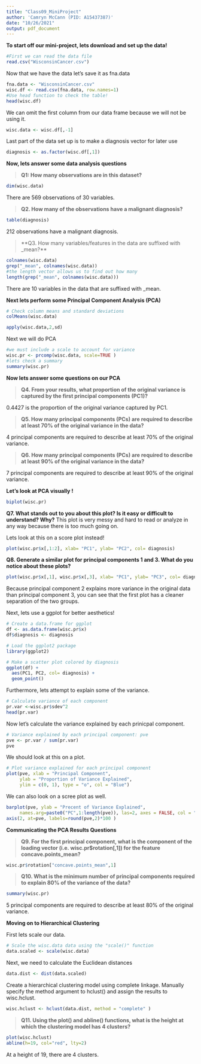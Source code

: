 ```yaml
---
title: "Class09_MiniProject"
author: 'Camryn McCann (PID: A15437387)'
date: "10/26/2021"
output: pdf_document
---
```


**To start off our mini-project, lets download and set up the data!**

```r
#First we can read the data file
read.csv("WisconsinCancer.csv")
```


Now that we have the data let's save it as fna.data
```r
fna.data <- "WisconsinCancer.csv"
wisc.df <- read.csv(fna.data, row.names=1)
#Use head function to check the table!
head(wisc.df)
```


We can omit the first column from our data frame because we will not be using it. 

```r
wisc.data <- wisc.df[,-1]
```

Last part of the data set up is to make a diagnosis vector for later use

```r
diagnosis <- as.factor(wisc.df[,1])
```

**Now, lets answer some data analysis questions**

> **Q1: How many observations are in this dataset?**

```r
dim(wisc.data)
```
There are 569 observations of 30 variables.

> **Q2. How many of the observations have a malignant diagnosis?**

```r
table(diagnosis)
```
212 observations have a malignant diagnosis.

> **Q3. How many variables/features in the data are suffixed with _mean?**

```r
colnames(wisc.data)
grep("_mean", colnames(wisc.data))
#the length vector allows us to find out how many 
length(grep("_mean", colnames(wisc.data)))
```
There are 10 variables in the data that are suffixed with _mean.


**Next lets perform some Principal Component Analysis (PCA)**

```r
# Check column means and standard deviations
colMeans(wisc.data)

apply(wisc.data,2,sd)
```

Next we will do PCA

```r
#we must include a scale to account for variance
wisc.pr <- prcomp(wisc.data, scale=TRUE )
#lets check a summary 
summary(wisc.pr)
```


**Now lets answer some questions on our PCA**

> **Q4. From your results, what proportion of the original variance is captured by the first principal components (PC1)?** 

0.4427 is the proportion of the original variance captured by PC1.

> **Q5. How many principal components (PCs) are required to describe at least 70% of the original variance in the data?**

4 principal components are required to describe at least 70% of the original variance.

> **Q6. How many principal components (PCs) are required to describe at least 90% of the original variance in the data?**

7 principal components are required to describe at least 90% of the original variance.


**Let's look at PCA visually !**

```r
biplot(wisc.pr)
```
**Q7. What stands out to you about this plot? Is it easy or difficult to understand? Why?** 
This plot is very messy and hard to read or analyze in any way because there is too much going on. 

Lets look at this on a score plot instead!

```r
plot(wisc.pr$x[,1:2], xlab= "PC1", ylab= "PC2", col= diagnosis)
```

**Q8. Generate a similar plot for principal components 1 and 3. What do you notice about these plots? ** 

```r
plot(wisc.pr$x[,1], wisc.pr$x[,3], xlab= "PC1", ylab= "PC3", col= diagnosis)
```
Because principal component 2 explains more variance in the original data than principal component 3, you can see that the first plot has a cleaner separation of the two groups.


Next, lets use a ggplot for better aesthetics!

```r
# Create a data.frame for ggplot
df <- as.data.frame(wisc.pr$x)
df$diagnosis <- diagnosis

# Load the ggplot2 package
library(ggplot2)

# Make a scatter plot colored by diagnosis
ggplot(df) + 
  aes(PC1, PC2, col= diagnosis) + 
  geom_point()
```

Furthermore, lets attempt to explain some of the variance. 

```r
# Calculate variance of each component
pr.var <-wisc.pr$sdev^2
head(pr.var)
```

Now let's calculate the variance explained by each prinicpal component. 

```r
# Variance explained by each principal component: pve
pve <- pr.var / sum(pr.var)
pve
```

We should look at this on a plot. 

```r
# Plot variance explained for each principal component
plot(pve, xlab = "Principal Component", 
     ylab = "Proportion of Variance Explained", 
     ylim = c(0, 1), type = "o", col = "Blue")
```
We can also look on a scree plot as well.

```r
barplot(pve, ylab = "Precent of Variance Explained",
     names.arg=paste0("PC",1:length(pve)), las=2, axes = FALSE, col = "Blue")
axis(2, at=pve, labels=round(pve,2)*100 )
```
**Communicating the PCA Results Questions** 

> **Q9. For the first principal component, what is the component of the loading vector (i.e. wisc.pr$rotation[,1]) for the feature concave.points_mean?**

```r
wisc.pr$rotation["concave.points_mean",1]
```


> **Q10. What is the minimum number of principal components required to explain 80% of the variance of the data?**

```r
summary(wisc.pr)
```

5 principal components are required to describe at least 80% of the original variance.


**Moving on to Hierarchical Clustering**

First lets scale our data. 

```r
# Scale the wisc.data data using the "scale()" function
data.scaled <- scale(wisc.data)
```

Next, we need to calculate the Euclidean distances 

```r
data.dist <- dist(data.scaled)
```

Create a hierarchical clustering model using complete linkage. Manually specify the method argument to hclust() and assign the results to wisc.hclust.

```r
wisc.hclust <- hclust(data.dist, method = "complete" )
```

> **Q11. Using the plot() and abline() functions, what is the height at which the clustering model has 4 clusters?**

```r
plot(wisc.hclust)
abline(h=19, col="red", lty=2)
```

At a height of 19, there are 4 clusters. 